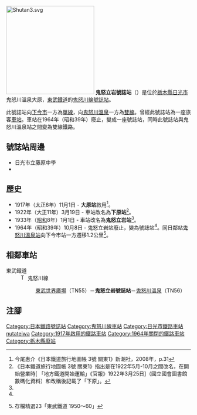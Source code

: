 {{NoteTA|G1=Transport}}
{{Infobox station
|公司色 = #009933
|站名 = 鬼怒立岩號誌站
|圖片 = Kinutateiwa-Shingojo.JPG
|圖片說明 = 鬼怒立岩號誌站（鬼怒川溫泉一方，2010年8月）
|日文原名 = 鬼怒立岩
|平假名 = きぬたていわ
|羅馬拼音 = 
|副站名 = 
|電報略號 = キワ
|所在地 = {{JPN}}[[栃木縣|栃木縣]][[日光市|日光市]]鬼怒川溫泉大原
|座標 = {{coord|36|48|55.5|N|139|42|42.2|E|type:railwaystation_region:JP-24|display=inline,title}}
|車站構造 = 
|月台配置 =
|啟用年月日 = 1917年（[[大正|大正]]6年）11月1日<ref name="chizucho" />
|廢站年月日 = 
|乘客人數 = 
|上下車人次 = 
|統計年度 = 
|轉車 = 
|全寬備註 = 
|adjacent = {{Adjacent stations|system=東武鐵道|line=鬼怒川線|left=東武世界廣場|right=鬼怒川溫泉|note-left=1.0km|note-mid=距離[[下今市站|下今市]]11.6km|note-right=0.8km}}
}}
[[File:Shutan3.svg|240px]]
'''鬼怒立岩號誌站'''（{{jpn|j=鬼怒立岩信号場|hg=きぬたていわしんごうじょう|f=y}}）是位於[[栃木縣|栃木縣]][[日光市|日光市]]鬼怒川溫泉大原，[[東武鐵道|東武鐵道]]的[[鬼怒川線|鬼怒川線]][[號誌站|號誌站]]。

此號誌站向[[下今市站|下今市]]一方為[[單線鐵路|單線]]，向[[鬼怒川溫泉站|鬼怒川溫泉]]一方為[[雙線鐵路|雙線]]。曾經此號誌站為一座旅客[[鐵路車站|車站]]。車站在1964年（昭和39年）廢止，變成一座號誌站，同時此號誌站與鬼怒川溫泉站之間變為雙線鐵路。

== 號誌站周邊 ==
* 日光市立藤原中學
* {{Translink|ja|国道121号|國道121號}}

== 歷史 ==
* 1917年（[[大正|大正]]6年）11月1日 - '''大原站'''啟用<ref name="chizucho">今尾惠介《日本鐵道旅行地圖帳 3號 關東1》新潮社，2008年，p.31</ref>。
* 1922年（大正11年）3月19日 - 車站改名為'''下原站'''<ref>《日本鐵道旅行地圖帳 3號 關東1》指出是在1922年5月-10月之間改名，在{{Translink|ja|地方鉄道法|地方鐵道法|地方鐵道}}開始營業時[{{NDLDC|2955007/8}} 「地方鐵道開始運輸」《官報》1922年3月25日]（國立國會圖書館數碼化資料）和改稱後記載了「下原」。</ref>。
* 1933年（[[昭和|昭和]]8年）1月1日 - 車站改名為'''鬼怒立岩站'''<ref name="chizucho" />。
* 1964年（昭和39年）10月8日 - 鬼怒立岩站廢止，變為號誌站<ref name="chizucho" />。同日鄰站[[鬼怒川溫泉站|鬼怒川溫泉站]]向下今市站一方遷移1.2公里<ref>{{Translink|ja|鉄道ピクトリアル|鐵道畫刊}} 存檔精選23「東武鐵道 1950～60」</ref>。

== 相鄰車站 ==
; 東武鐵道
: [[File:Tobu_Nikko_Line_(TN)_symbol.svg|15px]] 鬼怒川線
:: [[東武世界廣場站|東武世界廣場]]（TN55）－'''鬼怒立岩號誌站'''－[[鬼怒川溫泉站|鬼怒川溫泉]]（TN56）
== 注腳 ==
{{Reflist}}
{{鬼怒川線}}
{{DEFAULTSORT:Kinu-Tateiwa}}
[[Category:日本鐵路號誌站|Category:日本鐵路號誌站]]
[[Category:鬼怒川線車站|Category:鬼怒川線車站]]
[[Category:日光市鐵路車站|Category:日光市鐵路車站]]
[[Category:日本鐵路車站_Ki|nutateiwa]]
[[Category:1917年啟用的鐵路車站|Category:1917年啟用的鐵路車站]]
[[Category:1964年關閉的鐵路車站|Category:1964年關閉的鐵路車站]]
[[Category:栃木縣廢站|Category:栃木縣廢站]]